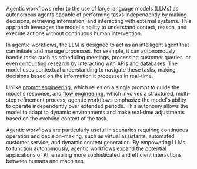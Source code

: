 Agentic workflows refer to the use of large language models (LLMs) as autonomous agents capable of performing tasks independently by making decisions, retrieving information, and interacting with external systems. This approach leverages the model's ability to understand context, reason, and execute actions without continuous human intervention.

In agentic workflows, the LLM is designed to act as an intelligent agent that can initiate and manage processes. For example, it can autonomously handle tasks such as scheduling meetings, processing customer queries, or even conducting research by interacting with APIs and databases. The model uses contextual understanding to navigate these tasks, making decisions based on the information it processes in real-time.

Unlike [prompt engineering](/glossary/prompt-engineering), which relies on a single prompt to guide the model's response, and [flow engineering](/glossary/flow-engineering), which involves a structured, multi-step refinement process, agentic workflows emphasize the model's ability to operate independently over extended periods. This autonomy allows the model to adapt to dynamic environments and make real-time adjustments based on the evolving context of the task.

Agentic workflows are particularly useful in scenarios requiring continuous operation and decision-making, such as virtual assistants, automated customer service, and dynamic content generation. By empowering LLMs to function autonomously, agentic workflows expand the potential applications of AI, enabling more sophisticated and efficient interactions between humans and machines.